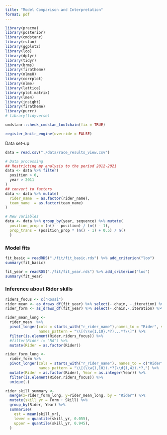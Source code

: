 ```yaml
---
title: "Model Comparison and Interpretation"
format: pdf
---
```


```r
library(pracma)
library(posterior)
library(cmdstanr)
library(rstan)
library(ggplot2)
library(loo)
library(dplyr)
library(tidyr)
library(brms)
library(firatheme)
library(nlmeU)
library(corrplot)
library(nlme)
library(lattice)
library(plot.matrix)
library(lme4)
library(insight)
library(firatheme)
library(purrr)
# library(tidyverse)

cmdstanr::check_cmdstan_toolchain(fix = TRUE)

register_knitr_engine(override = FALSE)
```
Data set-up

```r
data = read.csv("./data/race_results_view.csv")
```

```r
# Data processing 
## Restricting my analysis to the period 2012-2021
data <- data %>% filter(
  position > 0,
  year > 2011
)
## convert to factors
data <- data %>% mutate(
  rider_name  = as.factor(rider_name),
  team_name  = as.factor(team_name)
)

# New variables
data <- data %>% group_by(year, sequence) %>% mutate(  
  position_prop = (n() - position) / (n() - 1),        
  prop_trans = (position_prop * (n() - 1) + 0.5) / n() 
  )
```

### Model fits
```r
fit_basic = readRDS("./fit/fit_basic.rds") %>% add_criterion("loo")
summary(fit_basic)
```
```r
fit_year = readRDS("./fit/fit_year.rds") %>% add_criterion("loo")
summary(fit_year)
```
### Inference about Rider skills
```r
riders_focus <- c("Rossi")
rider_mean <- as_draws_df(fit_year) %>% select(-.chain, -.iteration) %>% select(contains("r_rider_name")) %>% select(-contains("year"))
rider_form <- as_draws_df(fit_year) %>% select(-.chain,-.iteration) %>% select(contains("r_rider_name:year"))
```
```r
rider_mean_long <-
  rider_mean  %>%
  pivot_longer(cols = starts_with("r_rider_name"),names_to = "Rider", values_to = "Skill",
               names_pattern = "\\[(\\w{1,10}.*?),..*?\\]") %>% 
  filter(is.element(Rider,riders_focus)) %>% 
  #filter(Rider != "NA") %>% 
  mutate(Rider = as.factor(Rider))

rider_form_long <-
  rider_form %>%
  pivot_longer(cols = starts_with("r_rider_name"), names_to = c("Rider", "Year"), values_to = "Form",
               names_pattern = "\\[(\\w{1,10}).*?(\\d{1,4}).*?,") %>%
  mutate(Rider = as.factor(Rider), Year = as.integer(Year)) %>% 
  filter(is.element(Rider,riders_focus)) %>% 
  unique(.)

rider_skill_summary <-
  merge(x=rider_form_long, y=rider_mean_long, by = "Rider") %>%
  mutate(skill_yr = Form + Skill) %>%
  group_by(Rider, Year) %>%
  summarise(
    est = mean(skill_yr),
    lower = quantile(skill_yr, 0.055),
    upper = quantile(skill_yr, 0.945),
  )
```


